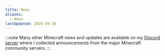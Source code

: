 ```yaml
---
title: News
aliases:
  - News
lastUpdated: 2025-04-26
---
```



:::note
Many other Minecraft news and updates are available on my [Discord server](https://discord.gg/gaDqYhxyzB) where I collected announcements from the major Minecraft community servers.
:::

<LinkCard title="25w17a snapshot" href="/versions" />
<LinkCard title="Vibrant Visuals" href="/vibrantvisuals" />
<LinkCard title="Craftmine" href="/craftmine" />
<LinkCard title="Spring to Life" href="/springtolife" />